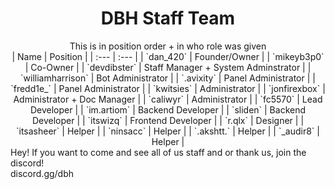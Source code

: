
<h1 align="center"> DBH Staff Team </h1>
<div align="center"> This is in position order + in who role was given </div>

<div align="center">
| Name | Position |
| :--- | :--- | 
| `dan_420` | Founder/Owner |
| `mikeyb3p0` | Co-Owner | 
| `devdibster` | Staff Manager + System Adminstrator | 
| `williamharrison` | Bot Administrator | 
| `.avixity` | Panel Administrator | 
| `fredd1e_` | Panel Administrator | 
| `kwitsies` | Administrator | 
| `jonfirexbox` | Administrator + Doc Manager | 
| `caliwyr` | Administrator | 
| `fc5570` | Lead Developer | 
| `im.artiom` | Backend Developer | 
| `sliden` | Backend Developer | 
| `itswizq` | Frontend Developer | 
| `r.qlx` | Designer | 
| `itsasheer` | Helper | 
| `ninsacc` | Helper | 
| `.akshtt.` | Helper | 
| `_audir8` | Helper |
</div>

<DiscordMessages>
  <DiscordMessage
							author="Jonfirexbox"
							avatar="https://avatars.githubusercontent.com/u/66625200?v=4"
							roleColor='#f9d61b'
              roleName='Administrator'
roleIcon='https://cdn.discordapp.com/role-icons/898041747219828796/795d9698b91d759e68842ac64aaebe7a.png'
	>Hey! If you want to come and see all of us staff and or thank us, join the discord! <br />
discord.gg/dbh
							<DiscordAttachments slot="attachments">
								<DiscordInvite
									name="DanBot Hosting Community | DBH"
									icon="https://cdn.discordapp.com/icons/639477525927690240/a_49d7c78e2c9cf025e1089fac1542ea94.gif"
									url="https://discord.gg/dbh"
									online={1305}
									members={7271}
								></DiscordInvite></DiscordMessage>
</DiscordMessages>
